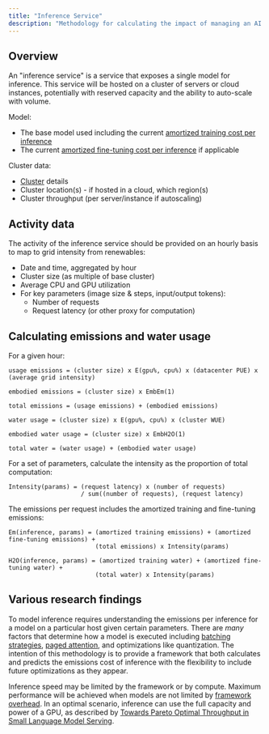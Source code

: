 ```yaml
---
title: "Inference Service"
description: "Methodology for calculating the impact of managing an AI inference service"
---
```


## Overview

An "inference service" is a service that exposes a single model for inference. This service will be hosted on a cluster of servers or cloud instances, potentially with reserved capacity and the ability to auto-scale with volume.

Model:
- The base model used including the current [amortized training cost per inference](/training#amortization-of-impact-across-use-life)
- The current [amortized fine-tuning cost per inference](/fine_tuning#amortization-of-fine-tuning-impact-across-use-life) if applicable

Cluster data:
- [Cluster](/cluster) details
- Cluster location(s) - if hosted in a cloud, which region(s)
- Cluster throughput (per server/instance if autoscaling)

## Activity data

The activity of the inference service should be provided on an hourly basis to map to grid intensity from renewables:
- Date and time, aggregated by hour
- Cluster size (as multiple of base cluster)
- Average CPU and GPU utilization
- For key parameters (image size & steps, input/output tokens):
  - Number of requests
  - Request latency (or other proxy for computation)

## Calculating emissions and water usage

For a given hour:
```
usage emissions = (cluster size) x E(gpu%, cpu%) x (datacenter PUE) x (average grid intensity)

embodied emissions = (cluster size) x EmbEm(1)

total emissions = (usage emissions) + (embodied emissions)

water usage = (cluster size) x E(gpu%, cpu%) x (cluster WUE)

embodied water usage = (cluster size) x EmbH2O(1)

total water = (water usage) + (embodied water usage)
```

For a set of parameters, calculate the intensity as the proportion of total computation:
```
Intensity(params) = (request latency) x (number of requests)
                    / sum((number of requests), (request latency)
```

The emissions per request includes the amortized training and fine-tuning emissions:
```
Em(inference, params) = (amortized training emissions) + (amortized fine-tuning emissions) +
                        (total emissions) x Intensity(params)

H2O(inference, params) = (amortized training water) + (amortized fine-tuning water) +
                        (total water) x Intensity(params)
```

## Various research findings

To model inference requires understanding the emissions per inference for a model on a particular host given certain parameters. There are *many* factors that determine how a model is executed including [batching strategies](https://www.anyscale.com/blog/continuous-batching-llm-inference#continuous-batching), [paged attention](https://blog.vllm.ai/2023/06/20/vllm.html), and optimizations like quantization. The intention of this methodology is to provide a framework that both calculates and predicts the emissions cost of inference with the flexibility to include future optimizations as they appear.

Inference speed may be limited by the framework or by compute. Maximum performance will be achieved when models are not limited by [framework overhead](https://arxiv.org/pdf/2302.06117).  In an optimal scenario, inference can use the full capacity and power of a GPU, as described by [Towards Pareto Optimal Throughput in Small Language Model Serving](https://arxiv.org/pdf/2404.03353). 
